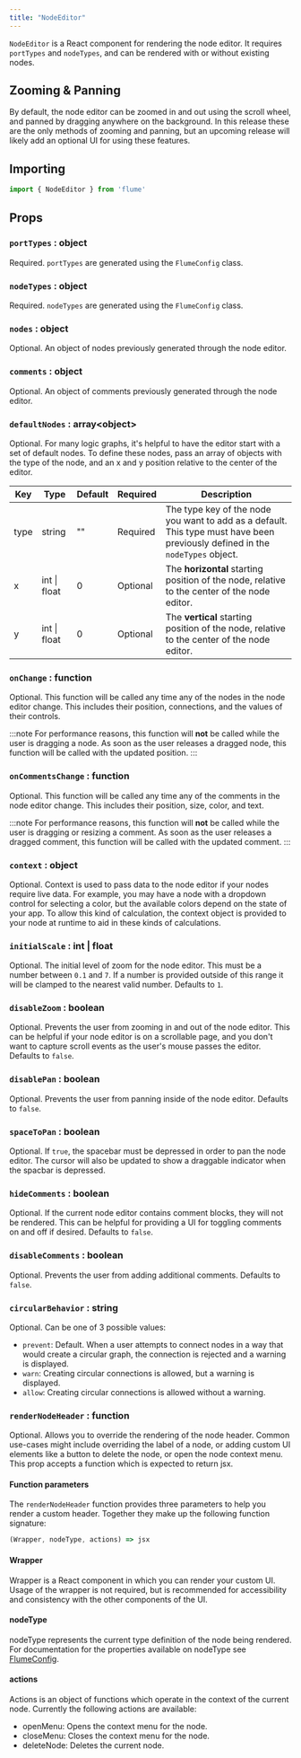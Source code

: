 ```yaml
---
title: "NodeEditor"
---
```


`NodeEditor` is a React component for rendering the node editor. It requires `portTypes` and `nodeTypes`, and can be rendered with or without existing nodes.

## Zooming & Panning

By default, the node editor can be zoomed in and out using the scroll wheel, and panned by dragging anywhere on the background. In this release these are the only methods of zooming and panning, but an upcoming release will likely add an optional UI for using these features.

## Importing

```js
import { NodeEditor } from 'flume'
```

## Props

### `portTypes` : object

Required. `portTypes` are generated using the `FlumeConfig` class.

### `nodeTypes` : object

Required. `nodeTypes` are generated using the `FlumeConfig` class.

### `nodes` : object

Optional. An object of nodes previously generated through the node editor.

### `comments` : object

Optional. An object of comments previously generated through the node editor.

### `defaultNodes` : array<object\>

Optional. For many logic graphs, it's helpful to have the editor start with a set of default nodes. To define these nodes, pass an array of objects with the type of the node, and an x and y position relative to the center of the editor.

| Key  | Type         | Default | Required | Description                                                                                                                   |
|------|--------------|---------|----------|-------------------------------------------------------------------------------------------------------------------------------|
| type | string       | ""      | Required | The type key of the node you want to add as a default. This type must have been previously defined in the `nodeTypes` object. |
| x    | int \| float | 0       | Optional | The **horizontal** starting position of the node, relative to the center of the node editor.                                       |
| y    | int \| float | 0       | Optional | The **vertical** starting position of the node, relative to the center of the node editor.                                         |

### `onChange` : function

Optional. This function will be called any time any of the nodes in the node editor change. This includes their position, connections, and the values of their controls.

:::note
For performance reasons, this function will **not** be called while the user is dragging a node. As soon as the user releases a dragged node, this function will be called with the updated position.
:::

### `onCommentsChange` : function

Optional. This function will be called any time any of the comments in the node editor change. This includes their position, size, color, and text.

:::note
For performance reasons, this function will **not** be called while the user is dragging or resizing a comment. As soon as the user releases a dragged comment, this function will be called with the updated comment.
:::

### `context` : object

Optional. Context is used to pass data to the node editor if your nodes require live data. For example, you may have a node with a dropdown control for selecting a color, but the available colors depend on the state of your app. To allow this kind of calculation, the context object is provided to your node at runtime to aid in these kinds of calculations.

### `initialScale` : int | float

Optional. The initial level of zoom for the node editor. This must be a number between `0.1` and `7`. If a number is provided outside of this range it will be clamped to the nearest valid number. Defaults to `1`.

### `disableZoom` : boolean

Optional. Prevents the user from zooming in and out of the node editor. This can be helpful if your node editor is on a scrollable page, and you don't want to capture scroll events as the user's mouse passes the editor. Defaults to `false`.

### `disablePan` : boolean

Optional. Prevents the user from panning inside of the node editor. Defaults to `false`.

### `spaceToPan` : boolean

Optional. If `true`, the spacebar must be depressed in order to pan the node editor. The cursor will also be updated to show a draggable indicator when the spacbar is depressed.

### `hideComments` : boolean

Optional. If the current node editor contains comment blocks, they will not be rendered. This can be helpful for providing a UI for toggling comments on and off if desired. Defaults to `false`.

### `disableComments` : boolean

Optional. Prevents the user from adding additional comments. Defaults to `false`.

### `circularBehavior` : string

Optional. Can be one of 3 possible values:

- `prevent`: Default. When a user attempts to connect nodes in a way that would create a circular graph, the connection is rejected and a warning is displayed.
- `warn`: Creating circular connections is allowed, but a warning is displayed.
- `allow`: Creating circular connections is allowed without a warning.

### `renderNodeHeader` : function
Optional. Allows you to override the rendering of the node header. Common use-cases might include overriding the label of a node, or adding custom UI elements like a button to delete the node, or open the node context menu. This prop accepts a function which is expected to return jsx.

#### Function parameters

The `renderNodeHeader` function provides three parameters to help you render a custom header. Together they make up the following function signature:

```jsx
(Wrapper, nodeType, actions) => jsx
```

#### Wrapper

Wrapper is a React component in which you can render your custom UI. Usage of the wrapper is not required, but is recommended for accessibility and consistency with the other components of the UI. 

#### nodeType

nodeType represents the current type definition of the node being rendered. For documentation for the properties available on nodeType see [FlumeConfig](/docs/flume-config#addnodetype--methodnodetype).

#### actions

Actions is an object of functions which operate in the context of the current node. Currently the following actions are available:

- openMenu: Opens the context menu for the node.
- closeMenu: Closes the context menu for the node.
- deleteNode: Deletes the current node.